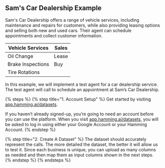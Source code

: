 ## Sam's Car Dealership Example

Sam's Car Dealership offers a range of vehicle services, including maintenance and repairs for customers, while also providing leasing options and selling both new and used cars. Their agent can schedule appointments and collect customer information.

| Vehicle Services  | Sales     | 
|------------|------------------|
| Oil Change | Lease            |
| Brake Inspections | Buy       |
| Tire Rotations |              | 


In this example, we will implement a test agent for a car dealership service. The test agent will call to schedule an appointment at Sam’s Car Dealership.


{% steps %}
  {% step title="1. Account Setup" %}
  Get started by visiting [app.hamming.ai/datasets](https://app.hamming.ai/datasets?page=1).
  
  If you haven’t already signed-up, you’re going to need an account before you can use the platform. When you visit [app.hamming.ai/datasets](https://app.hamming.ai/datasets?page=1), you will be asked to log in using either your Google Account or your Hamming Account.
  {% endstep %}

  {% step title="2. Create A Dataset" %}
  The dataset should accurately represent the calls. The more detailed the dataset, the better it will allow us to test it. Since each business is unique, you can upload as many columns as needed and then map them as input columns shown in the next steps.
  {% endstep %}
{% endsteps %}





